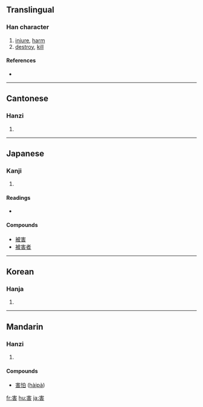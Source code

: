 ==Translingual==

===Han character===
{{Han char|rn=40|rad=宀|as=07|sn=10|four=3060<sub>1</sub>|canj=十手十口 (JQJR), 十手一口 (JQMR)}}

# [[injure]], [[harm]]
# [[destroy]], [[kill]]

====References====
* {{Han ref|kx=0286.120|dkj=07165|dj=0565.090|hdz=20929.050|uh=5BB3|ud=23475|bh=AE60|bd=44640}}

----

==Cantonese==

===Hanzi===
{{yue-hanzi|jyut=|y=hoi6}}

# {{defn|Cantonese}}

----

==Japanese==

===Kanji===
{{ja-kanji|grade=4|rs=宀07}}

# {{defn|Japanese}}

====Readings====
* {{ja-readings|on=[[がい]] ([[gai]]), [[かつ]] ([[katsu]])|kun=[[そこなう]] ([[害う]], [[sokonau]]), [[わざわい]] ([[wazawai]]), [[なんぞ]] ([[nanzo]])}}

====Compounds====
* [[被害]]
* [[被害者]]

----

==Korean==

===Hanja===
{{ko-hanja|hangeul=[[해]], [[할]]|rv=hae, hal|mr=hae, hal}}

# {{defn|Korean}}

----

==Mandarin==

===Hanzi===
{{cmn-hanzi|pin=[[hài]] ([[hai4]])|wg=hai<sup>4</sup>}}

# {{defn|Mandarin}}

====Compounds====
* [[害怕]] ([[hàipà]])

[[fr:害]]
[[hu:害]]
[[ja:害]]